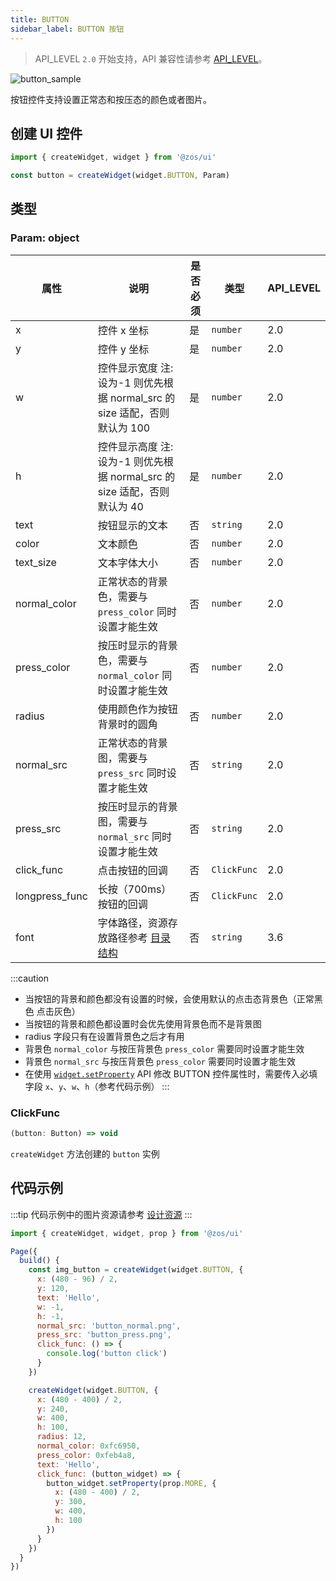 ```yaml
---
title: BUTTON
sidebar_label: BUTTON 按钮
---
```


> API_LEVEL `2.0` 开始支持，API 兼容性请参考 [API_LEVEL](../../../../../guides/framework/device/compatibility.md)。

![button_sample](/img/api/button_sample.jpg)

按钮控件支持设置正常态和按压态的颜色或者图片。

## 创建 UI 控件

```js
import { createWidget, widget } from '@zos/ui'

const button = createWidget(widget.BUTTON, Param)
```

## 类型

### Param: object

| 属性           | 说明                                                                                           | 是否必须 | 类型        | API_LEVEL |
| -------------- | ---------------------------------------------------------------------------------------------- | -------- | ----------- | --------- |
| x              | 控件 x 坐标                                                                                    | 是       | `number`    | 2.0       |
| y              | 控件 y 坐标                                                                                    | 是       | `number`    | 2.0       |
| w              | 控件显示宽度 注: 设为-1 则优先根据 normal_src 的 size 适配，否则默认为 100                     | 是       | `number`    | 2.0       |
| h              | 控件显示高度 注: 设为-1 则优先根据 normal_src 的 size 适配，否则默认为 40                      | 是       | `number`    | 2.0       |
| text           | 按钮显示的文本                                                                                 | 否       | `string`    | 2.0       |
| color          | 文本颜色                                                                                       | 否       | `number`    | 2.0       |
| text_size      | 文本字体大小                                                                                   | 否       | `number`    | 2.0       |
| normal_color   | 正常状态的背景色，需要与 `press_color` 同时设置才能生效                                        | 否       | `number`    | 2.0       |
| press_color    | 按压时显示的背景色，需要与 `normal_color` 同时设置才能生效                                     | 否       | `number`    | 2.0       |
| radius         | 使用颜色作为按钮背景时的圆角                                                                   | 否       | `number`    | 2.0       |
| normal_src     | 正常状态的背景图，需要与 `press_src` 同时设置才能生效                                          | 否       | `string`    | 2.0       |
| press_src      | 按压时显示的背景图，需要与 `normal_src` 同时设置才能生效                                       | 否       | `string`    | 2.0       |
| click_func     | 点击按钮的回调                                                                                 | 否       | `ClickFunc` | 2.0       |
| longpress_func | 长按（700ms）按钮的回调                                                                        | 否       | `ClickFunc` | 2.0       |
| font           | 字体路径，资源存放路径参考 [目录结构](../../../../../guides/architecture/folder-structure.mdx) | 否       | `string`    | 3.6       |

:::caution

- 当按钮的背景和颜色都没有设置的时候，会使用默认的点击态背景色（正常黑色 点击灰色）
- 当按钮的背景和颜色都设置时会优先使用背景色而不是背景图
- radius 字段只有在设置背景色之后才有用
- 背景色 `normal_color` 与按压背景色 `press_color` 需要同时设置才能生效
- 背景色 `normal_src` 与按压背景色 `press_color` 需要同时设置才能生效
- 在使用 [`widget.setProperty`](../setProperty.mdx) API 修改 BUTTON 控件属性时，需要传入必填字段 `x`、`y`、`w`、`h`（参考代码示例）
:::

### ClickFunc

```js
(button: Button) => void
```

`createWidget` 方法创建的 `button` 实例

## 代码示例

:::tip
代码示例中的图片资源请参考 [设计资源](../../../../related-resources/design-resources.mdx)
:::

```js
import { createWidget, widget, prop } from '@zos/ui'

Page({
  build() {
    const img_button = createWidget(widget.BUTTON, {
      x: (480 - 96) / 2,
      y: 120,
      text: 'Hello',
      w: -1,
      h: -1,
      normal_src: 'button_normal.png',
      press_src: 'button_press.png',
      click_func: () => {
        console.log('button click')
      }
    })

    createWidget(widget.BUTTON, {
      x: (480 - 400) / 2,
      y: 240,
      w: 400,
      h: 100,
      radius: 12,
      normal_color: 0xfc6950,
      press_color: 0xfeb4a8,
      text: 'Hello',
      click_func: (button_widget) => {
        button_widget.setProperty(prop.MORE, {
          x: (480 - 400) / 2,
          y: 300,
          w: 400,
          h: 100
        })
      }
    })
  }
})
```

